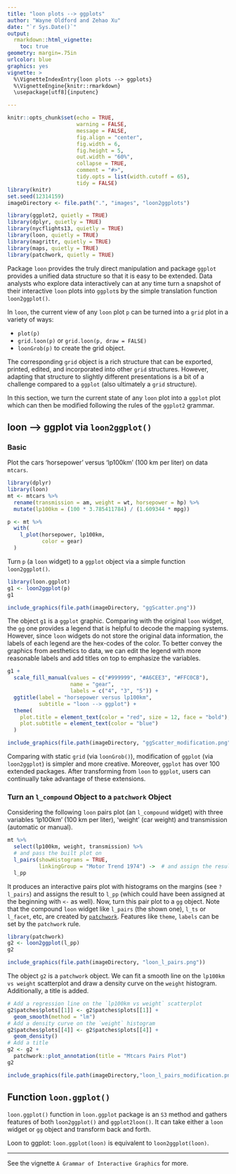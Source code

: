 ```yaml
---
title: "loon plots --> ggplots"
author: "Wayne Oldford and Zehao Xu"
date: "`r Sys.Date()`"
output:
  rmarkdown::html_vignette:
    toc: true
geometry: margin=.75in
urlcolor: blue
graphics: yes
vignette: >
  %\VignetteIndexEntry{loon plots --> ggplots}
  %\VignetteEngine{knitr::rmarkdown}
  \usepackage[utf8]{inputenc}

---
```



```r
knitr::opts_chunk$set(echo = TRUE, 
                      warning = FALSE,
                      message = FALSE,
                      fig.align = "center", 
                      fig.width = 6, 
                      fig.height = 5,
                      out.width = "60%", 
                      collapse = TRUE,
                      comment = "#>",
                      tidy.opts = list(width.cutoff = 65),
                      tidy = FALSE)
library(knitr)
set.seed(12314159)
imageDirectory <- file.path(".", "images", "loon2ggplots")

library(ggplot2, quietly = TRUE)
library(dplyr, quietly = TRUE)
library(nycflights13, quietly = TRUE)
library(loon, quietly = TRUE)
library(magrittr, quietly = TRUE)
library(maps, quietly = TRUE)
library(patchwork, quietly = TRUE)
```

Package `loon` provides the truly direct manipulation and package `ggplot` provides a unified data structure so that it is easy to be extended. Data analysts who explore data interactively can at any time turn a snapshot of their interactive `loon` plots into `ggplot`s by the simple translation function `loon2ggplot()`.

In `loon`, the current view of any `loon` plot `p` can be turned into a `grid` plot in a variety of ways:

- `plot(p)` 
- `grid.loon(p)` or `grid.loon(p, draw = FALSE)`
- `loonGrob(p)` to create the grid object.

The corresponding `grid` object is a rich structure that can be exported, printed, edited, and incorporated into other `grid` structures.  However, adapting that structure to slightly different presentations is a bit of a challenge compared to a `ggplot` (also ultimately a `grid` structure).

In this section, we turn the current state of any `loon` plot into a `ggplot` plot which can then be modified following the rules of the `ggplot2` grammar.

## loon --> ggplot via `loon2ggplot()` 

### Basic

Plot the cars 'horsepower' versus 'lp100km' (100 km per liter) on data `mtcars`.

```r
library(dplyr)
library(loon)
mt <- mtcars %>%
  rename(transmission = am, weight = wt, horsepower = hp) %>%
  mutate(lp100km = (100 * 3.785411784) / (1.609344 * mpg))

p <- mt %>% 
  with(
    l_plot(horsepower, lp100km, 
           color = gear)
  )
```

Turn `p` (a `loon` widget) to a `ggplot` object via a simple function `loon2ggplot()`.

```r
library(loon.ggplot)
g1 <- loon2ggplot(p)
g1
```

```r
include_graphics(file.path(imageDirectory, "ggScatter.png"))
```

The object `g1` is a `ggplot` graphic. Comparing with the original `loon` widget, the `gg` one provides a legend that is helpful to decode the mapping systems. However, since `loon` widgets do not store the original data information, the labels of each legend are the hex-codes of the color. To better convey the graphics from aesthetics to data, we can edit the legend with more reasonable labels and add titles on top to emphasize the variables.

```r
g1 + 
  scale_fill_manual(values = c("#999999", "#A6CEE3", "#FFC0CB"), 
                    name = "gear", 
                    labels = c("4", "3", "5")) + 
  ggtitle(label = "horsepower versus lp100km",
          subtitle = "loon --> ggplot") + 
  theme( 
    plot.title = element_text(color = "red", size = 12, face = "bold"),
    plot.subtitle = element_text(color = "blue")
  )
```

```r
include_graphics(file.path(imageDirectory, "ggScatter_modification.png"))
```

Comparing with static `grid` (via `loonGrob()`), modification of `ggplot` (via `loon2ggplot`) is simpler and more creative. Moreover, `ggplot` has over 100 extended packages. After transforming from `loon` to `ggplot`, users can continually take advantage of these extensions.  


### Turn an `l_compound` Object to a `patchwork` Object

Considering the following `loon` pairs plot (an `l_compound` widget) with three variables 'lp100km' (100 km per liter), 'weight' (car weight) and transmission (automatic or manual).
```r
mt %>%
  select(lp100km, weight, transmission) %>%
  # and pass the built plot on
  l_pairs(showHistograms = TRUE,
          linkingGroup = "Motor Trend 1974") ->  # and assign the result.
  l_pp
```

It produces an interactive pairs plot with histograms on the margins (see `?l_pairs`) and assigns the result to `l_pp` (which could have been assigned at the beginning with `<-` as well). Now, turn this pair plot to a `gg` object. Note that the compound `loon` widget like `l_pairs` (the shown one), `l_ts` or `l_facet`, etc, are created by [`patchwork`](https://patchwork.data-imaginist.com/index.html). Features like `theme`, `labels` can be set by the `patchwork` rule. 

```r
library(patchwork)
g2 <- loon2ggplot(l_pp)
g2
```

```r
include_graphics(file.path(imageDirectory, "loon_l_pairs.png"))
```

The object `g2` is a `patchwork` object. We can fit a smooth line on the `lp100km vs weight` scatterplot and draw a density curve on the `weight` histogram. Additionally, a title is added.

```r
# Add a regression line on the `lp100km vs weight` scatterplot
g2$patches$plots[[1]] <- g2$patches$plots[[1]] + 
  geom_smooth(method = "lm")
# Add a density curve on the `weight` histogram
g2$patches$plots[[4]] <- g2$patches$plots[[4]] +
  geom_density()
# Add a title
g2 <- g2 + 
  patchwork::plot_annotation(title = "Mtcars Pairs Plot")
g2
```

```r
include_graphics(file.path(imageDirectory,"loon_l_pairs_modification.png"))
```

## Function `loon.ggplot()`

`loon.ggplot()` function in `loon.ggplot` package is an `S3` method and gathers features of both `loon2ggplot()` and `ggplot2loon()`. It can take either a `loon` widget or `gg` object and transform back and forth. 

Loon to ggplot: `loon.ggplot(loon)` is equivalent to `loon2ggplot(loon)`.

---

See the vignette `A Grammar of Interactive Graphics` for more.
